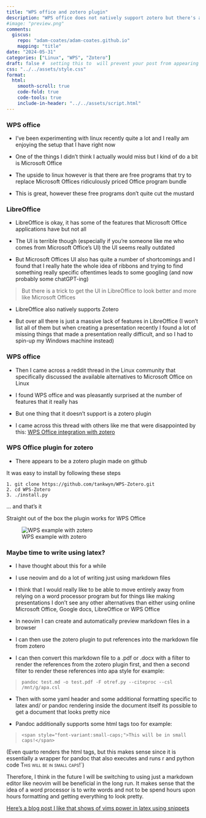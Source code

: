 ```yaml
---
title: "WPS office and zotero plugin"
description: "WPS office does not natively support zotero but there's a github repo that does this"
#image: "preview.png"
comments:
  giscus:
    repo: "adam-coates/adam-coates.github.io"
    mapping: "title"
date: "2024-05-31"
categories: ["Linux", "WPS", "Zotero"]
draft: false #  setting this to  will prevent your post from appearing on your listing page until you're ready
css: "../../assets/style.css"
format:
  html:
    smooth-scroll: true
    code-fold: true
    code-tools: true
    include-in-header: "../../assets/script.html"
---
```


### WPS office 

- I've been experimenting with linux recently quite a lot and I really am enjoying the setup that I have right now 

- One of the things I didn't think I actually would miss but I kind of do a bit is Microsoft Office 

- The upside to linux however is that there are free programs that try to replace Microsoft Offices ridiculously priced Office program bundle

- This is great, however these free programs don't quite cut the mustard 

### LibreOffice

- LibreOffice is okay, it has some of the features that Microsoft Office applications have but not all 

- The UI is terrible though (especially if you're someone like me who comes from Microsoft Office's UI) the UI seems really outdated

- But Microsoft Offices UI also has quite a number of shortcomings and I found that I really hate the whole idea of ribbons and trying to find something really specific oftentimes leads to some googling (and now probably some chatGPT-ing)


> But there is a trick to get the UI in LibreOffice to look better and more like Microsoft Offices

- LibreOffice also natively supports Zotero

- But over all there is just a massive lack of features in LibreOffice (I won't list all of them but when creating a presentation recently I found a lot of missing things that made a presentation really difficult, and so I had to spin-up my Windows machine instead)


### WPS office

- Then I came across a reddit thread in the Linux community that specifically discussed the available alternatives to Microsoft Office on Linux

- I found WPS office and was pleasantly surprised at the number of features that it really has 

- But one thing that it doesn't support is a zotero plugin

- I came across this thread with others like me that were disappointed by this: [WPS Office integration with zotero](https://forums.zotero.org/discussion/87141/wps-office-integration)



### WPS Office plugin for zotero

- There appears to be a zotero plugin made on github 

It was easy to install by following these steps 

    1. git clone https://github.com/tankwyn/WPS-Zotero.git
    2. cd WPS-Zotero
    3. ./install.py

... and that's it

Straight out of the box the plugin works for WPS Office 

![WPS example with zotero](./wps_eg.png)


### Maybe time to write using latex? 

- I have thought about this for a while 

- I use neovim and do a lot of writing just using markdown files 

- I think that I would really like to be able to move entirely away from relying on a word processor program but for things like making presentations I don't see any other alternatives than either using online Microsoft Office, Google docs, LibreOffice or WPS Office


- In neovim I can create and automatically preview markdown files in a browser 

- I can then use the zotero plugin to put references into the markdown file from zotero 

- I can then convert this markdown file to a .pdf or .docx with a filter to render the references from the zotero plugin first, and then a second filter to render these references into apa style for example:

> `pandoc test.md -o test.pdf -F otref.py --citeproc --csl /mnt/g/apa.csl`

- Then with some yaml header and some additional formatting specific to latex and/ or pandoc rendering inside the document itself its possible to get a document that looks pretty nice 

- Pandoc additionally supports some html tags too for example: 

> `<span style="font-variant:small-caps;">This will be in small caps!</span>`

(Even quarto renders the html tags, but this makes sense since it is essentially a wrapper for pandoc that also executes and runs r and python code <span style="font-variant:small-caps;">This will be in small caps!</span>`)


Therefore, I think in the future I will be switching to using just a markdown editor like neovim will be beneficial in the long run. It makes sense that the idea of a word processor is to write words and not to be spend hours upon hours formatting and getting everything to look pretty. 

[Here's a blog post I like that shows of vims power in latex using snippets](https://castel.dev/post/lecture-notes-1/)








